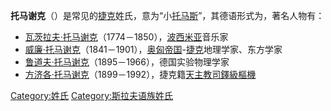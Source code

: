 '''托马谢克'''（{{lang-cs|'''Tomášek'''}}）是常见的[[捷克|捷克]]姓氏，意为“小[[托马斯|托马斯]]”，其德语形式为{{lang|de|'''Tomaschek'''}}，著名人物有：
*[[瓦茨拉夫·托马谢克|瓦茨拉夫·托马谢克]]（1774－1850），[[波西米亚|波西米亚]]音乐家
*[[威廉·托马谢克|威廉·托马谢克]]（1841－1901），[[奥匈帝国|奥匈帝国]]-[[捷克|捷克]]地理学家、东方学家
*[[鲁道夫·托马谢克|鲁道夫·托马谢克]]（1895－1966），德国实验物理学家
*[[方济各·托马谢克|方济各·托马谢克]]（1899－1992），捷克籍[[天主教|天主教]][[樞機|司鐸級樞機]]

{{surname}}

[[Category:姓氏|Category:姓氏]]
[[Category:斯拉夫语族姓氏|Category:斯拉夫语族姓氏]]